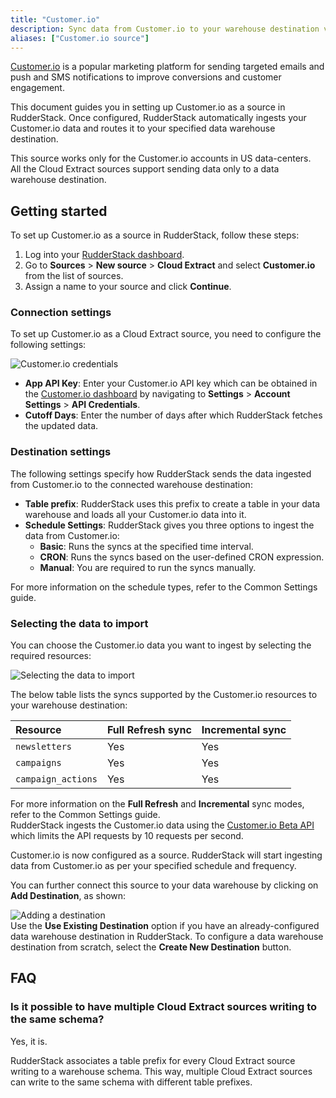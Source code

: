 ```yaml
---
title: "Customer.io"
description: Sync data from Customer.io to your warehouse destination via RudderStack.
aliases: ["Customer.io source"]
---
```


[Customer.io](https://www.Customer.io.com/) is a popular marketing platform for sending targeted emails and push and SMS notifications to improve conversions and customer engagement.

This document guides you in setting up Customer.io as a source in RudderStack. Once configured, RudderStack automatically ingests your Customer.io data and routes it to your specified data warehouse destination.

<div class="warningBlock">
This source works only for the Customer.io accounts in <Link to="https://customer.io/docs/data-centers">US data-centers</Link>.
</div>

<div class="warningBlock">
All the Cloud Extract sources support sending data only to a <Link to="/destinations/warehouse-destinations/">data warehouse destination</Link>.
</div>

## Getting started

To set up Customer.io as a source in RudderStack, follow these steps:

1. Log into your [RudderStack dashboard](https://app.rudderstack.com/).
2. Go to **Sources** > **New source** > **Cloud Extract** and select **Customer.io** from the list of sources.
3. Assign a name to your source and click **Continue**.

### Connection settings

To set up Customer.io as a Cloud Extract source, you need to configure the following settings:

<img src="../../assets/cloud-extract-sources/customerio-connection-settings.png" alt="Customer.io credentials" />

- **App API Key**: Enter your Customer.io API key which can be obtained in the [Customer.io dashboard](https://fly.customer.io/login) by navigating to **Settings** > **Account Settings** > **API Credentials**.
- **Cutoff Days**: Enter the number of days after which RudderStack fetches the updated data.

### Destination settings

The following settings specify how RudderStack sends the data ingested from Customer.io to the connected warehouse destination:

- **Table prefix**: RudderStack uses this prefix to create a table in your data warehouse and loads all your Customer.io data into it.
- **Schedule Settings**: RudderStack gives you three options to ingest the data from Customer.io:
    - **Basic**: Runs the syncs at the specified time interval. 
    - **CRON**: Runs the syncs based on the user-defined CRON expression.
    - **Manual**: You are required to run the syncs manually.

<div class="infoBlock">
For more information on the schedule types, refer to the <Link to="/sources/extract/common-settings/">Common Settings</Link> guide.
</div>

### Selecting the data to import

You can choose the Customer.io data you want to ingest by selecting the required resources:

<img src="../../assets/cloud-extract-sources/customerio-resources.png" alt="Selecting the data to import" />

The below table lists the syncs supported by the Customer.io resources to your warehouse destination:

| Resource | Full Refresh sync | Incremental sync | 
| :---| :---- | :---- | 
| `newsletters` |  Yes | Yes | 
| `campaigns` | Yes | Yes |  
| `campaign_actions` | Yes | Yes |  

<div class="infoBlock">
For more information on the <strong>Full Refresh</strong> and <strong>Incremental</strong> sync modes, refer to the <Link to="/sources/extract/common-settings/#sync-modes">Common Settings</Link> guide.
</div>

<div class="warningBlock">
RudderStack ingests the Customer.io data using the <a href="https://customer.io/docs/api/#tag/appOverview">Customer.io Beta API</a> which limits the API requests by 10 requests per second.
</div>

Customer.io is now configured as a source. RudderStack will start ingesting data from Customer.io as per your specified schedule and frequency.

You can further connect this source to your data warehouse by clicking on **Add Destination**, as shown:

<img src="../../assets/cloud-extract-sources/add-destination.png" alt="Adding a destination" />

<div class="successBlock">
Use the <strong>Use Existing Destination</strong> option if you have an already-configured data warehouse destination in RudderStack. To configure a data warehouse destination from scratch, select the <strong>Create New Destination</strong> button.
</div>

## FAQ

### Is it possible to have multiple Cloud Extract sources writing to the same schema?

Yes, it is.

RudderStack associates a table prefix for every Cloud Extract source writing to a warehouse schema. This way, multiple Cloud Extract sources can write to the same schema with different table prefixes.

